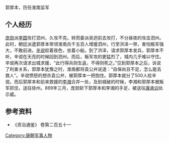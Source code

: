 郭厚本，历任淮南监军

== 个人经历 ==
[[庞勋|庞勋]]派[[李圆|李圆]]攻打泗州，久攻不克。转而委派吴迥前去攻打，不分昼夜的攻击泗州。此时，朝廷派遣郭厚本带领淮南兵千五百人增援泗州，行至洪泽一带，害怕叛军强大，不敢前进。[[辛谠|辛谠]]趁着夜色，坐着小船，到了洪泽，请求郭厚本发兵，郭厚本不听，辛谠在天亮的时候回到泗州。而后，叛军攻的更猛烈了，城内几乎难以守住。辛谠再次请求出城求援，“此行得兵则生返，不得则死之。”见到郭厚本之后，诉说了利害关系，郭厚本犹豫之时，淮南都将袁公弁说道：“自保尚且不足，怎么能去救人”。辛谠愤怒的想杀袁公弁，被郭厚本一把抱住。郭厚本就分了500人给辛谠。而后郭厚本和前来救援的[[李湘|李湘]]合并一处，及到城破的时候，李湘和郭厚本被叛军抓住，送往徐州。869年三月，庞勋斩下郭厚本和李湘的手足，被送往[[康承训|康承训]]处示威。

== 参考资料 ==
*《资治通鉴》 卷第二百五十一


[[Category:唐朝军事人物|Category:唐朝军事人物]]